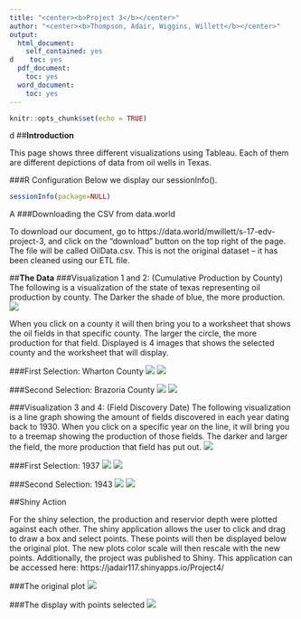 ```yaml
---
title: "<center><b>Project 3</b></center>"
author: "<center><b>Thompson, Adair, Wiggins, Willett</b></center>"
output:
  html_document:
    self_contained: yes
d    toc: yes
  pdf_document:
    toc: yes
  word_document:
    toc: yes
---
```


```r
knitr::opts_chunk$set(echo = TRUE)
```
d
##**Introduction**

This page shows three different visualizations using Tableau. Each of them are different depictions of data from oil wells in Texas.

###R Configuration
Below we display our sessionInfo().
```r
sessionInfo(package=NULL)
```
A
###Downloading the CSV from data.world

To download our document, go to https://data.world/mwillett/s-17-edv-project-3, and click on the "download" button on the top right of the page. The file will be called OilData.csv. This is not the original dataset -- it has been cleaned using our ETL file.


##**The Data**
###Visualization 1 and 2: (Cumulative Production by County)
The following is a visualization of the state of texas representing oil production by county. The Darker the shade of blue, the more production. 
![](Map of Cumulative Production.png)

When you click on a county it will then bring you to a worksheet that shows the oil fields in that specific county. The larger the circle, the more production for that field. Displayed is 4 images that shows the selected county and the worksheet that will display. 

###First Selection: Wharton County
![](Wharton County.png)
![](Field Production within County.png)

###Second Selection: Brazoria County
![](Brazoria County.png)
![](Field Production Brazoria.png)



###Visualization 3 and 4: (Field Discovery Date)
The following visualization is a line graph showing the amount of fields discovered in each year dating back to 1930. When you click on a specific year on the line, it will bring you to a treemap showing the production of those fields. The darker and larger the field, the more production that field has put out. 
![](Line graph of field discovery.png)

###First Selection: 1937
![](1937 selection.png)
![](1937.png)

###Second Selection: 1943
![](1943 selection.png)
![](1943.png)

##Shiny Action

For the shiny selection, the production and reservior depth were plotted against each other. The shiny application allows the user to click and drag to draw a box and select points. These points will then be displayed below the original plot. The new plots color scale will then rescale with the new points. Additionally, the project was published to Shiny. This application can be accessed here: https://jadair117.shinyapps.io/Project4/

###The original plot
![](Shiny_InitialDisplay.png)

###The display with points selected
![](Shiny_Action.png)

